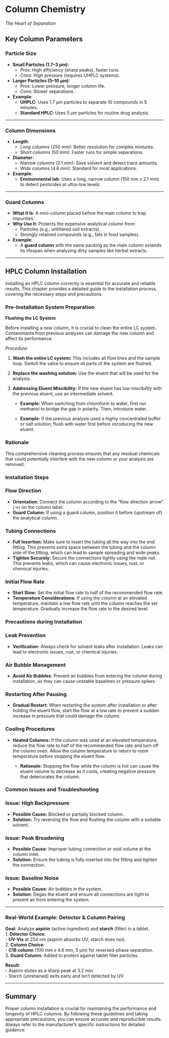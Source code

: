 # Column Chemistry
*The Heart of Separation*  

## Key Column Parameters

### Particle Size
- **Small Particles (1.7–3 µm)**:  
  - *Pros*: High efficiency (sharp peaks), faster runs.  
  - *Cons*: High pressure (requires UHPLC systems).  
- **Larger Particles (5–10 µm)**:  
  - *Pros*: Lower pressure, longer column life.  
  - *Cons*: Slower separations.  
- **Example**:  
  - **UHPLC**: Uses 1.7 µm particles to separate 10 compounds in 5 minutes.  
  - **Standard HPLC**: Uses 5 µm particles for routine drug analysis.  

---

### Column Dimensions
- **Length**:  
  - *Long columns* (250 mm): Better resolution for complex mixtures.  
  - *Short columns* (50 mm): Faster runs for simple separations.  
- **Diameter**:  
  - *Narrow columns* (2.1 mm): Save solvent and detect trace amounts.  
  - *Wide columns* (4.6 mm): Standard for most applications.  
- **Example**:  
  - **Environmental lab**: Uses a long, narrow column (150 mm x 2.1 mm) to detect pesticides at ultra-low levels.  

---

### Guard Columns
- **What It Is**: A mini-column placed before the main column to trap impurities.  
- **Why Use It**: Protects the expensive analytical column from:  
  - Particles (e.g., unfiltered soil extracts).  
  - Strongly retained compounds (e.g., fats in food samples).  
- **Example**:  
  - A **guard column** with the same packing as the main column extends its lifespan when analyzing dirty samples like herbal extracts.  

---

## HPLC Column Installation


Installing an HPLC column correctly is essential for accurate and reliable results. This chapter provides a detailed guide to the installation process, covering the necessary steps and precautions.

### Pre-Installation System Preparation

**Flushing the LC System**

Before installing a new column, it is crucial to clean the entire LC system. Contaminants from previous analyses can damage the new column and affect its performance.

*Procedure:*

1.  **Wash the entire LC system:** This includes all flow lines and the sample loop. Switch the valve to ensure all parts of the system are flushed.
2.  **Replace the washing solution:** Use the eluent that will be used for the analysis.
3.  **Addressing Eluent Miscibility:** If the new eluent has low miscibility with the previous eluent, use an intermediate solvent.

    *   **Example:** When switching from chloroform to water, first run methanol to bridge the gap in polarity. Then, introduce water.

    *   **Example:** If the previous analysis used a highly concentrated buffer or salt solution, flush with water first before introducing the new eluent.

### Rationale

This comprehensive cleaning process ensures that any residual chemicals that could potentially interfere with the new column or your analysis are removed.

### Installation Steps

### Flow Direction

*   **Orientation:** Connect the column according to the "flow direction arrow" (→) on the column label.
*   **Guard Column:** If using a guard column, position it before (upstream of) the analytical column.

### Tubing Connections

*   **Full Insertion:** Make sure to insert the tubing all the way into the end fitting. This prevents extra space between the tubing and the column side of the fitting, which can lead to sample spreading and wide peaks.
*   **Tighten Securely:** Secure the connections tightly using the male nut. This prevents leaks, which can cause electronic issues, rust, or chemical injuries.

### Initial Flow Rate

*   **Start Slow:** Set the initial flow rate to half of the recommended flow rate.
*   **Temperature Considerations:** If using the column at an elevated temperature, maintain a low flow rate until the column reaches the set temperature. Gradually increase the flow rate to the desired level.

### Precautions during Installation

### Leak Prevention

*   **Verification:** Always check for solvent leaks after installation. Leaks can lead to electronic issues, rust, or chemical injuries.

### Air Bubble Management

*   **Avoid Air Bubbles:** Prevent air bubbles from entering the column during installation, as they can cause unstable baselines or pressure spikes.

### Restarting After Pausing

*   **Gradual Restart:** When restarting the system after installation or after holding the eluent flow, start the flow at a low rate to prevent a sudden increase in pressure that could damage the column.

### Cooling Procedures

*   **Heated Columns:** If the column was used at an elevated temperature, reduce the flow rate to half of the recommended flow rate and turn off the column oven. Allow the column temperature to return to room temperature before stopping the eluent flow.

    *   **Rationale:** Stopping the flow while the column is hot can cause the eluent volume to decrease as it cools, creating negative pressure that deteriorates the column.

### Common Issues and Troubleshooting

### Issue: High Backpressure

*   **Possible Cause:** Blocked or partially blocked column.
*   **Solution:** Try reversing the flow and flushing the column with a suitable solvent.

### Issue: Peak Broadening

*   **Possible Cause:** Improper tubing connection or void volume at the column inlet.
*   **Solution:** Ensure the tubing is fully inserted into the fitting and tighten the connection.

### Issue: Baseline Noise

*   **Possible Cause:** Air bubbles in the system.
*   **Solution:** Degas the eluent and ensure all connections are tight to prevent air from entering the system.

---

### Real-World Example: Detector & Column Pairing
**Goal**: Analyze **aspirin** (active ingredient) and **starch** (filler) in a tablet.  
1. **Detector Choice**:  
   - **UV-Vis** at 254 nm (aspirin absorbs UV; starch does not).  
2. **Column Choice**:  
   - **C18 column** (100 mm x 4.6 mm, 5 µm) for reversed-phase separation.  
3. **Guard Column**: Added to protect against tablet filler particles.  

**Result**:  
- Aspirin elutes as a sharp peak at 3.2 min.  
- Starch (unretained) exits early and isn’t detected by UV.  

---

## Summary

Proper column installation is crucial for maintaining the performance and longevity of HPLC columns. By following these guidelines and taking appropriate precautions, you can ensure accurate and reproducible results. Always refer to the manufacturer's specific instructions for detailed guidance.

 